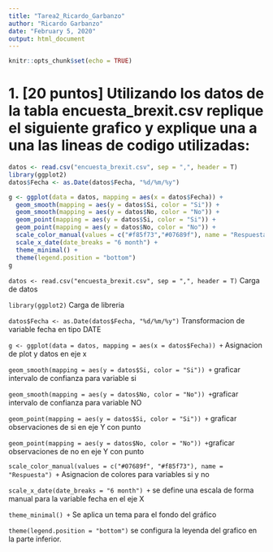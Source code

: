```yaml
---
title: "Tarea2_Ricardo_Garbanzo"
author: "Ricardo Garbanzo"
date: "February 5, 2020"
output: html_document
---
```


```r
knitr::opts_chunk$set(echo = TRUE)
```

# 1. [20 puntos] Utilizando los datos de la tabla encuesta_brexit.csv replique el siguiente grafico y explique una a una las lineas de codigo utilizadas:

```r
datos <- read.csv("encuesta_brexit.csv", sep = ",", header = T)
library(ggplot2)
datos$Fecha <- as.Date(datos$Fecha, "%d/%m/%y")

g <- ggplot(data = datos, mapping = aes(x = datos$Fecha)) +
  geom_smooth(mapping = aes(y = datos$Si, color = "Si")) +
  geom_smooth(mapping = aes(y = datos$No, color = "No")) +
  geom_point(mapping = aes(y = datos$Si, color = "Si")) +
  geom_point(mapping = aes(y = datos$No, color = "No")) +
  scale_color_manual(values = c("#f85f73","#07689f"), name = "Respuesta") +
  scale_x_date(date_breaks = "6 month") +
  theme_minimal() +
  theme(legend.position = "bottom")
g

```

`datos <- read.csv("encuesta_brexit.csv", sep = ",", header = T)` Carga de datos

`library(ggplot2)` Carga de libreria

`datos$Fecha <- as.Date(datos$Fecha, "%d/%m/%y")` Transformacion de variable fecha en tipo DATE

`g <- ggplot(data = datos, mapping = aes(x = datos$Fecha)) +` Asignacion de plot y datos en eje x

 ` geom_smooth(mapping = aes(y = datos$Si, color = "Si")) +` graficar intervalo de confianza para variable si

  `geom_smooth(mapping = aes(y = datos$No, color = "No")) +`graficar intervalo de confianza para variable NO

  `geom_point(mapping = aes(y = datos$Si, color = "Si")) +` graficar observaciones de si en eje Y con punto

  `geom_point(mapping = aes(y = datos$No, color = "No")) +`graficar observaciones de no en eje Y con punto

  `scale_color_manual(values = c("#07689f", "#f85f73"), name = "Respuesta") +` Asignacion de colores para variables si y no

  `scale_x_date(date_breaks = "6 month") +` se define una escala de forma manual para la variable fecha en el eje X

  `theme_minimal() +` Se aplica un tema para el fondo del gráfico

  `theme(legend.position = "bottom")` se configura la leyenda del grafico en la parte inferior.
